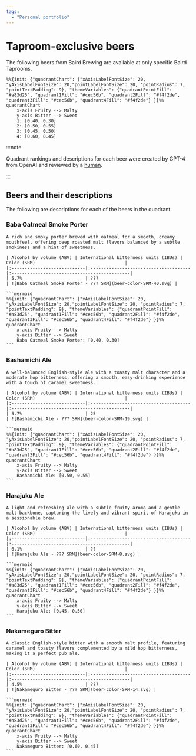 ```yaml
---
tags:
  - "Personal portfolio"
---
```


# Taproom-exclusive beers


The following beers from Baird Brewing are available at only specific Baird Taprooms.

```mermaid
%%{init: {"quadrantChart": {"xAxisLabelFontSize": 20, "yAxisLabelFontSize": 20,"pointLabelFontSize": 20, "pointRadius": 7, "pointTextPadding": 9}, "themeVariables": {"quadrantPointFill": "#a83d25", "quadrant1Fill": "#cec56b", "quadrant2Fill": "#f4f2de", "quadrant3Fill": "#cec56b", "quadrant4Fill": "#f4f2de"} }}%%
quadrantChart
    x-axis Fruity --> Malty
    y-axis Bitter --> Sweet
    1: [0.40, 0.30]
    2: [0.50, 0.55]
    3: [0.45, 0.50]
    4: [0.60, 0.45]
```

:::note

Quadrant rankings and descriptions for each beer were created by GPT-4 from OpenAI and reviewed by a [human](https://github.com/josh-wong).

:::

## Beers and their descriptions

The following are descriptions for each of the beers in the quadrant.

<Tabs>
  <TabItem value="1" label="1" default>
    <h3>Baba Oatmeal Smoke Porter</h3>

    A rich and smoky porter brewed with oatmeal for a smooth, creamy mouthfeel, offering deep roasted malt flavors balanced by a subtle smokiness and a hint of sweetness.

    | Alcohol by volume (ABV) | International bitterness units (IBUs) | Color (SRM)                                  |
    |:----------------------------|:--------------------------------------|:---------------------------------------------|
    | 5.7%                        | ???                                    | ![Baba Oatmeal Smoke Porter - ??? SRM](beer-color-SRM-40.svg) |

    ```mermaid
    %%{init: {"quadrantChart": {"xAxisLabelFontSize": 20, "yAxisLabelFontSize": 20,"pointLabelFontSize": 20, "pointRadius": 7, "pointTextPadding": 9}, "themeVariables": {"quadrantPointFill": "#a83d25", "quadrant1Fill": "#cec56b", "quadrant2Fill": "#f4f2de", "quadrant3Fill": "#cec56b", "quadrant4Fill": "#f4f2de"} }}%%
    quadrantChart
        x-axis Fruity --> Malty
        y-axis Bitter --> Sweet
        Baba Oatmeal Smoke Porter: [0.40, 0.30]
    ```
  </TabItem>
  <TabItem value="2" label="2">
    <h3>Bashamichi Ale</h3>

    A well-balanced English-style ale with a toasty malt character and a moderate hop bitterness, offering a smooth, easy-drinking experience with a touch of caramel sweetness.

    | Alcohol by volume (ABV) | International bitterness units (IBUs) | Color (SRM)                                  |
    |:----------------------------|:--------------------------------------|:---------------------------------------------|
    | 5.7%                        | 25                                    | ![Bashamichi Ale - ??? SRM](beer-color-SRM-19.svg) |

    ```mermaid
    %%{init: {"quadrantChart": {"xAxisLabelFontSize": 20, "yAxisLabelFontSize": 20,"pointLabelFontSize": 20, "pointRadius": 7, "pointTextPadding": 9}, "themeVariables": {"quadrantPointFill": "#a83d25", "quadrant1Fill": "#cec56b", "quadrant2Fill": "#f4f2de", "quadrant3Fill": "#cec56b", "quadrant4Fill": "#f4f2de"} }}%%
    quadrantChart
        x-axis Fruity --> Malty
        y-axis Bitter --> Sweet
        Bashamichi Ale: [0.50, 0.55]
    ```
  </TabItem>
  <TabItem value="3" label="3">
    <h3>Harajuku Ale</h3>

    A light and refreshing ale with a subtle fruity aroma and a gentle malt backbone, capturing the lively and vibrant spirit of Harajuku in a sessionable brew.

    | Alcohol by volume (ABV) | International bitterness units (IBUs) | Color (SRM)                                  |
    |:----------------------------|:--------------------------------------|:---------------------------------------------|
    | 6.1%                        | ??                                    | ![Harajuku Ale - ??? SRM](beer-color-SRM-8.svg) |

    ```mermaid
    %%{init: {"quadrantChart": {"xAxisLabelFontSize": 20, "yAxisLabelFontSize": 20,"pointLabelFontSize": 20, "pointRadius": 7, "pointTextPadding": 9}, "themeVariables": {"quadrantPointFill": "#a83d25", "quadrant1Fill": "#cec56b", "quadrant2Fill": "#f4f2de", "quadrant3Fill": "#cec56b", "quadrant4Fill": "#f4f2de"} }}%%
    quadrantChart
        x-axis Fruity --> Malty
        y-axis Bitter --> Sweet
        Harajuku Ale: [0.45, 0.50]
    ```
  </TabItem>
  <TabItem value="4" label="4">
    <h3>Nakameguro Bitter</h3>
    
    A classic English-style bitter with a smooth malt profile, featuring caramel and toasty flavors complemented by a mild hop bitterness, making it a perfect pub ale.

    | Alcohol by volume (ABV) | International bitterness units (IBUs) | Color (SRM)                                  |
    |:----------------------------|:--------------------------------------|:---------------------------------------------|
    | 4.5%                        | ???                                    | ![Nakameguro Bitter - ??? SRM](beer-color-SRM-14.svg) |

    ```mermaid
    %%{init: {"quadrantChart": {"xAxisLabelFontSize": 20, "yAxisLabelFontSize": 20,"pointLabelFontSize": 20, "pointRadius": 7, "pointTextPadding": 9}, "themeVariables": {"quadrantPointFill": "#a83d25", "quadrant1Fill": "#cec56b", "quadrant2Fill": "#f4f2de", "quadrant3Fill": "#cec56b", "quadrant4Fill": "#f4f2de"} }}%%
    quadrantChart
        x-axis Fruity --> Malty
        y-axis Bitter --> Sweet
        Nakameguro Bitter: [0.60, 0.45]
    ```
  </TabItem>
</Tabs>
